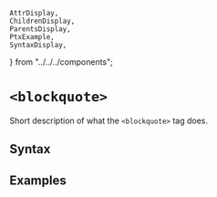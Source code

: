     AttrDisplay,
    ChildrenDisplay,
    ParentsDisplay,
    PtxExample,
    SyntaxDisplay,
} from "../../../components";

# `<blockquote>`

Short description of what the `<blockquote>` tag does.

## Syntax

<SyntaxDisplay name="blockquote" />

## Examples

    